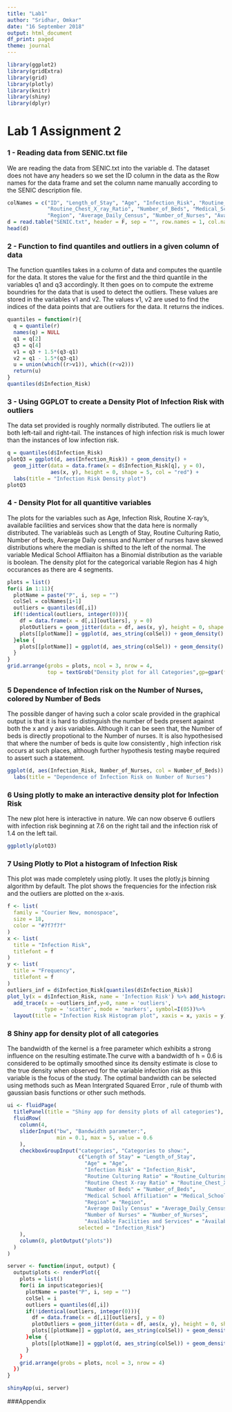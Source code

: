 ```yaml
---
title: "Lab1"
author: "Sridhar, Omkar"
date: "16 September 2018"
output: html_document
df_print: paged
theme: journal
---
```


```r
library(ggplot2)
library(gridExtra)
library(grid)
library(plotly)
library(knitr)
library(shiny)
library(dplyr)
```


# Lab 1 Assignment 2

### 1 - Reading data from SENIC.txt file

We are reading the data from SENIC.txt into the variable d. The dataset does not have any headers so we set the ID column in the data as the Row names for the data frame and set the column name manually according to the SENIC description file.

```r
colNames = c("ID", "Length_of_Stay", "Age", "Infection_Risk", "Routine_Culturing_Ratio", 
             "Routine_Chest_X_ray_Ratio", "Number_of_Beds", "Medical_School_Affiliation", 
             "Region", "Average_Daily_Census", "Number_of_Nurses", "Available_Facilities_and_Services")
d = read.table("SENIC.txt", header = F, sep = "", row.names = 1, col.names = colNames)
head(d)
```

### 2 - Function to find quantiles and outliers in a given column of data

The function quantiles takes in a column of data and computes the quantile for the data. It stores the value for the first and the third quantile in the variables q1 and q3 accordingly. It then goes on to compute the extreme boundries for the data that is used to detect the outliers. These values are stored in the variables v1 and v2. The values v1, v2 are used to find the indices of the data points that are outliers for the data. It returns the indices.  

```r
quantiles = function(r){
  q = quantile(r)
  names(q) = NULL
  q1 = q[2]
  q3 = q[4]
  v1 = q3 + 1.5*(q3-q1)
  v2 = q1 - 1.5*(q3-q1)
  u = union(which((r>v1)), which((r<v2)))
  return(u)
}
quantiles(d$Infection_Risk)
```


### 3 - Using GGPLOT to create a Density Plot of Infection Risk with outliers

The data set provided is roughly normally distributed. The outliers lie at both left-tail and right-tail. The instances of high infection risk is much lower than the instances of low infection risk.

```r
q = quantiles(d$Infection_Risk)
plotQ3 = ggplot(d, aes(Infection_Risk)) + geom_density() +
  geom_jitter(data = data.frame(x = d$Infection_Risk[q], y = 0), 
              aes(x, y), height = 0, shape = 5, col = "red") + 
  labs(title = "Infection Risk Density plot")
plotQ3
```


### 4 - Density Plot for all quantitive variables

 The plots for the variables such as Age, Infection Risk, Routine X-ray's, available facilities and services show that the data here is normally distributed. The variableäs such as Length of Stay, Routine Culturing Ratio, Number of beds, Average Daily census and Number of nurses have skewed distributions where the median is shifted to the left of the normal. The variable Medical School Affliaiton has a Binomial distribution as the variable is boolean. The density plot for the categorical variable Region has 4 high occurances as there are 4 segments. 
 
```r
plots = list()
for(i in 1:11){
  plotName = paste("P", i, sep = "")
  colSel = colNames[i+1]
  outliers = quantiles(d[,i])
  if(!identical(outliers, integer(0))){
    df = data.frame(x = d[,i][outliers], y = 0)
    plotOutliers = geom_jitter(data = df, aes(x, y), height = 0, shape = 05, col = "red")
    plots[[plotName]] = ggplot(d, aes_string(colSel)) + geom_density() + plotOutliers
  }else {
    plots[[plotName]] = ggplot(d, aes_string(colSel)) + geom_density()
  }
}
grid.arrange(grobs = plots, ncol = 3, nrow = 4,
             top = textGrob("Density plot for all Categories",gp=gpar(fontsize=20,font=3)))
```


### 5 Dependence of Infection risk on the Number of Nurses, colored by Number of Beds

The possible danger of having such a color scale provided in the graphical output is that it is hard to distinguish the number of beds present against both the x and y axis variables. Although it can be seen that, the Number of beds is directly propotional to the Number of nurses. It is also hypothesised that where the number of beds is quite low consistently , high infection risk occurs at such places, although further hypothesis testing maybe required to assert such a statement.

```r
ggplot(d, aes(Infection_Risk, Number_of_Nurses, col = Number_of_Beds)) + geom_point() +
  labs(title = "Dependence of Infection Risk on Number of Nurses")
```


### 6 Using plotly to make an interactive density plot for Infection Risk 

The new plot here is interactive in nature. We can now observe 6 outliers with infection risk beginning at 7.6 on the right tail and the infection risk of 1.4 on the left tail.

```r
ggplotly(plotQ3)
```


### 7  Using Plotly to Plot a histogram of Infection Risk 

This plot was made completely using plotly. It uses the plotly.js binning algorithm by default. The plot shows the frequencies for the infection risk and the outliers are plotted on the x-axis.

```r
f <- list(
  family = "Courier New, monospace",
  size = 18,
  color = "#7f7f7f"
)
x <- list(
  title = "Infection Risk",
  titlefont = f
)
y <- list(
  title = "Frequency",
  titlefont = f
)
outliers_inf = d$Infection_Risk[quantiles(d$Infection_Risk)]
plot_ly(x = d$Infection_Risk, name = 'Infection Risk') %>% add_histogram(name = 'Infection Risk') %>%
  add_trace(x = ~outliers_inf,y=0, name = 'outliers', 
            type = 'scatter', mode = 'markers', symbol=I(05))%>% 
  layout(title = "Infection Risk Histogram plot", xaxis = x, yaxis = y)
```


### 8 Shiny app for density plot of all categories 

The bandwidth of the kernel is a free parameter which exhibits a strong influence on the resulting estimate.The curve with a bandwidth of h = 0.6 is considered to be optimally smoothed since its density estimate is close to the true density when observed for the variable infection risk as this variable is the focus of the study. The optimal bandwidth can be selected using methods such as Mean Intergrated Squared Error , rule of thumb with gaussian basis functions or other such methods.

```r
ui <- fluidPage(
  titlePanel(title = "Shiny app for density plots of all categories"),
  fluidRow(
    column(4, 
    sliderInput("bw", "Bandwidth parameter:",
                min = 0.1, max = 5, value = 0.6
    ),
    checkboxGroupInput("categories", "Categories to show:",
                       c("Length of Stay" = "Length_of_Stay", 
                         "Age" = "Age",
                         "Infection Risk" = "Infection_Risk",
                         "Routine Culturing Ratio" = "Routine_Culturing_Ratio", 
                         "Routine Chest X-ray Ratio" = "Routine_Chest_X_ray_Ratio",
                         "Number of Beds" = "Number_of_Beds",
                         "Medical School Affiliation" = "Medical_School_Affiliation",
                         "Region" = "Region",
                         "Average Daily Census" = "Average_Daily_Census",
                         "Number of Nurses" = "Number_of_Nurses",
                         "Available Facilities and Services" = "Available_Facilities_and_Services"),
                       selected = "Infection_Risk")
    ),
    column(8, plotOutput("plots"))
  )
)

server <- function(input, output) {
  output$plots <- renderPlot({
    plots = list()
    for(i in input$categories){
      plotName = paste("P", i, sep = "")
      colSel = i
      outliers = quantiles(d[,i])
      if(!identical(outliers, integer(0))){
        df = data.frame(x = d[,i][outliers], y = 0)
        plotOutliers = geom_jitter(data = df, aes(x, y), height = 0, shape = 05, col = "red"
        plots[[plotName]] = ggplot(d, aes_string(colSel)) + geom_density(bw = input$bw) + plotOutliers
      }else {
        plots[[plotName]] = ggplot(d, aes_string(colSel)) + geom_density(bw = input$bw)
      }
    }
    grid.arrange(grobs = plots, ncol = 3, nrow = 4)
  })
}

shinyApp(ui, server)
```


###Appendix
```r

```